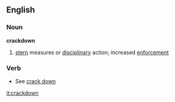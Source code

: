 ==English==

===Noun===
'''crackdown'''
#[[stern]] measures or [[disciplinary]] action; increased [[enforce]]ment

===Verb===
*See [[crack down]]

[[it:crackdown]]